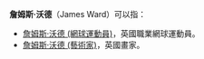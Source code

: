 '''詹姆斯·沃德'''（James Ward）可以指：
* [[詹姆斯·沃德_(網球運動員)|詹姆斯·沃德 (網球運動員)]]，英國職業網球運動員。
* [[詹姆斯·沃德_(藝術家)|詹姆斯·沃德 (藝術家)]]，英國畫家。

{{Disambiguation|Cat=五字人名译名消歧义}}